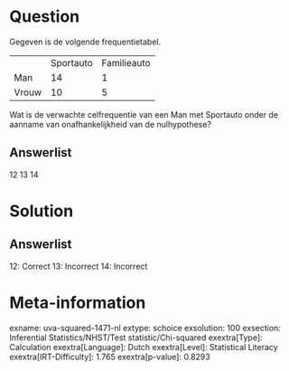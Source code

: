 Question
========

Gegeven is de volgende frequentietabel.

  ------- ----------- -------------
          Sportauto   Familieauto
  Man     14          1
  Vrouw   10          5
  ------- ----------- -------------

Wat is de verwachte celfrequentie van een Man met Sportauto onder de
aanname van onafhankelijkheid van de nulhypothese?

Answerlist
----------

12
13
14

Solution
========

Answerlist
----------

12: Correct
13: Incorrect
14: Incorrect

Meta-information
================
exname: uva-squared-1471-nl
extype: schoice
exsolution: 100
exsection: Inferential Statistics/NHST/Test statistic/Chi-squared
exextra[Type]: Calculation
exextra[Language]: Dutch
exextra[Level]: Statistical Literacy
exextra[IRT-Difficulty]: 1.765
exextra[p-value]: 0.8293
